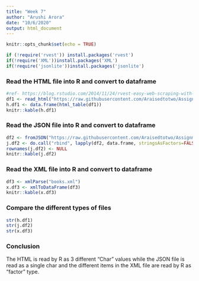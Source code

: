 ```yaml
---
title: "Week 7"
author: "Arushi Arora"
date: "10/6/2020"
output: html_document
---
```


```r
knitr::opts_chunk$set(echo = TRUE)
```

```r
if (!require('rvest')) install.packages('rvest')
if(!require('XML'))install.packages('XML')
if(!require('jsonlite'))install.packages('jsonlite')
```

### Read the HTML file into R and convert to dataframe

```r
#ref- https://blog.rstudio.com/2014/11/24/rvest-easy-web-scraping-with-r/
df1 <- read_html("https://raw.githubusercontent.com/Araisedtotwo/Assignment5/main/books.html") 
h.df1 <- data.frame(html_table(df1))
knitr::kable(h.df1)
```


### Read the JSON file into R and convert to dataframe

```r
df2 <- fromJSON("https://raw.githubusercontent.com/Araisedtotwo/Assignment5/main/books.json")
j.df2 <- do.call("rbind", lapply(df2, data.frame, stringsAsFactors=FALSE))
rownames(j.df2) <- NULL
knitr::kable(j.df2)
```


### Read the XML file into R and convert to dataframe

```r
df3 <- xmlParse("books.xml")
x.df3 <- xmlToDataFrame(df3)
knitr::kable(x.df3)
```

### Compare the different types of files

```r
str(h.df1)
str(j.df2)
str(x.df3)
```

### Conclusion
The HTML is read by R as 3 different "Char" values while the JSON file is read as a single char and the different items in the XML file are read by R as "factor" type.